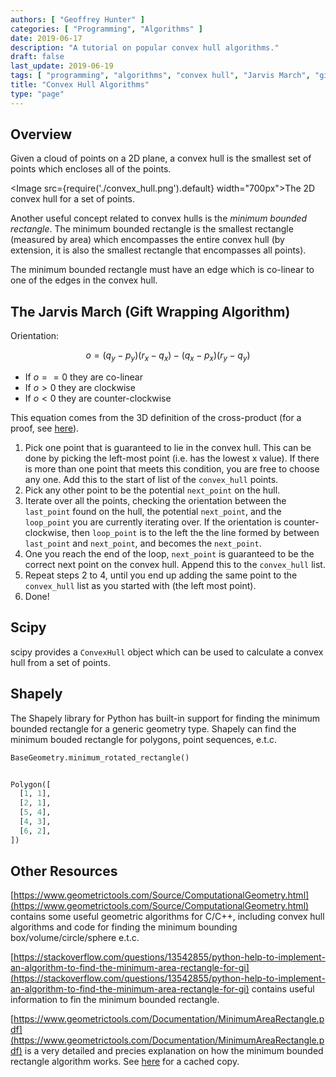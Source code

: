 ```yaml
---
authors: [ "Geoffrey Hunter" ]
categories: [ "Programming", "Algorithms" ]
date: 2019-06-17
description: "A tutorial on popular convex hull algorithms."
draft: false
last_update: 2019-06-19
tags: [ "programming", "algorithms", "convex hull", "Jarvis March", "gift wrapping algorithm", "scipy", "shapely" ]
title: "Convex Hull Algorithms"
type: "page"
---
```


## Overview

Given a cloud of points on a 2D plane, a convex hull is the smallest set of points which encloses all of the points.

<Image src={require('./convex_hull.png').default} width="700px">The 2D convex hull for a set of points.</Image>

Another useful concept related to convex hulls is the _minimum bounded rectangle_. The minimum bounded rectangle is the smallest rectangle (measured by area) which encompasses the entire convex hull (by extension, it is also the smallest rectangle that encompasses all points).

The minimum bounded rectangle must have an edge which is co-linear to one of the edges in the convex hull.

## The Jarvis March (Gift Wrapping Algorithm)

Orientation:

$$ o = (q_y - p_y)(r_x - q_x) - (q_x - p_x)(r_y - q_y) $$

* If $o == 0$ they are co-linear
* If $o > 0$ they are clockwise
* If $o < 0$ they are counter-clockwise

This equation comes from the 3D definition of the cross-product (for a proof, see [here](https://stackoverflow.com/questions/17592800/how-to-find-the-orientation-of-three-points-in-a-two-dimensional-space-given-coo)).

1. Pick one point that is guaranteed to lie in the convex hull. This can be done by picking the left-most point (i.e. has the lowest x value). If there is more than one point that meets this condition, you are free to choose any one. Add this to the start of list of the `convex_hull` points.
1. Pick any other point to be the potential `next_point` on the hull.
1. Iterate over all the points, checking the orientation between the `last_point` found on the hull, the potential `next_point`, and the `loop_point` you are currently iterating over. If the orientation is counter-clockwise, then `loop_point` is to the left the the line formed by between `last_point` and `next_point`, and becomes the `next_point`.
1. One you reach the end of the loop, `next_point` is guaranteed to be the correct next point on the convex hull. Append this to the `convex_hull` list.
1. Repeat steps 2 to 4, until you end up adding the same point to the `convex_hull` list as you started with (the left most point).
1. Done!

## Scipy

scipy provides a `ConvexHull` object which can be used to calculate a convex hull from a set of points.

## Shapely

The Shapely library for Python has built-in support for finding the minimum bounded rectangle for a generic geometry type. Shapely can find the minimum bouded rectangle for polygons, point sequences, e.t.c.

```py
BaseGeometry.minimum_rotated_rectangle()
```

```py

Polygon([
  [1, 1],
  [2, 1],
  [5, 4],
  [4, 3],
  [6, 2],
])
```

## Other Resources

[https://www.geometrictools.com/Source/ComputationalGeometry.html](https://www.geometrictools.com/Source/ComputationalGeometry.html) contains some useful geometric algorithms for C/C++, including convex hull algorithms and code for finding the minimum bounding box/volume/circle/sphere e.t.c.

[https://stackoverflow.com/questions/13542855/python-help-to-implement-an-algorithm-to-find-the-minimum-area-rectangle-for-gi](https://stackoverflow.com/questions/13542855/python-help-to-implement-an-algorithm-to-find-the-minimum-area-rectangle-for-gi) contains useful information to fin the minimum bounded rectangle.

[https://www.geometrictools.com/Documentation/MinimumAreaRectangle.pdf](https://www.geometrictools.com/Documentation/MinimumAreaRectangle.pdf) is a very detailed and precies explanation on how the minimum bounded rectangle algorithm works. See [here](2015-05-17-DavidEberly-MinimumAreaRectangle.pdf) for a cached copy.